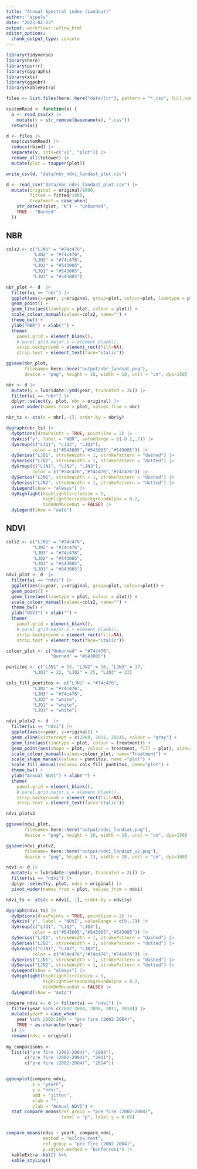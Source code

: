 ```yaml
---
title: "Annual Spectral index (Landsat)"
author: "ajpelu"
date: "2023-02-23"
output: workflowr::wflow_html
editor_options:
  chunk_output_type: console
---
```




```r
library(tidyverse)
library(here)
library(purrr)
library(dygraphs)
library(xts)
library(ggpubr)
library(kableExtra)
```

```r
files <- list.files(here::here("data/ltr"), pattern = "*.csv", full.names = TRUE)

customRead <- function(x) {
  a <- read_csv(x) |>  
    mutate(v = str_remove(basename(x), ".csv"))
  return(a)}

d <- files |> 
  map(customRead) |> 
  reduce(rbind) |> 
  separate(v, into=c("vi", "plot")) |> 
  rename_all(tolower) |> 
  mutate(plot = toupper(plot)) 

write_csv(d, "data/nbr_ndvi_landast_plot.csv")
```

```r
d <- read_csv("data/nbr_ndvi_landast_plot.csv") |> 
  mutate(original = original/1000, 
         fitted = fitted/1000, 
         treatment = case_when(
    str_detect(plot, "N") ~ "Unburned",
    TRUE ~ "Burned"
  ))
```

## NBR 

```r
cols2 <- c("LJN1" = "#74c476",
          "LJN2" = "#74c476",
          "LJN3" = "#74c476",
          "LJQ2" = "#543005",
          "LJQ1" = "#543005",
          "LJQ3" = "#543005")

nbr_plot <- d  |> 
  filter(vi == "nbr") |> 
  ggplot(aes(x=year, y=original, group=plot, colour=plot, linetype = plot)) + 
  geom_point() + 
  geom_line(aes(linetype = plot, colour = plot)) + 
  scale_colour_manual(values=cols2, name="") +
  theme_bw() +
  ylab("NBR") + xlab("") +
  theme(
    panel.grid = element_blank(),
    # panel.grid.major.x = element_blank(),
    strip.background = element_rect(fill=NA), 
    strip.text = element_text(face="italic")) 

```

```r
ggsave(nbr_plot, 
       filename= here::here("output/nbr_landsat.png"), 
       device = "png", height = 10, width = 18, unit = "cm", dpi=150)
```



```r
nbr <- d |> 
  mutate(y = lubridate::ymd(year, truncated = 2L)) |> 
  filter(vi == "nbr") |> 
  dplyr::select(y, plot, nbr = original) |> 
  pivot_wider(names_from = plot, values_from = nbr)

nbr_ts <- xts(x = nbr[,-1], order.by = nbr$y)

dygraph(nbr_ts) |>
  dyOptions(drawPoints = TRUE, pointSize = 2) |> 
  dyAxis("y", label = "NBR", valueRange = c(-0.2,.7)) |>
  dyGroup(c("LJQ1", "LJQ2", "LJQ3"), 
          color = c("#543005","#543005","#543005")) |> 
  dySeries("LJQ1", strokeWidth = 1, strokePattern = "dashed") |> 
  dySeries("LJQ2", strokeWidth = 1, strokePattern = "dotted") |> 
  dyGroup(c("LJN1", "LJN2", "LJN3"), 
          color = c("#74c476","#74c476","#74c476")) |> 
  dySeries("LJN1", strokeWidth = 1, strokePattern = "dashed") |> 
  dySeries("LJN2", strokeWidth = 1, strokePattern = "dotted") |> 
  dyLegend(show = "always") |>
  dyHighlight(highlightCircleSize = 5,
              highlightSeriesBackgroundAlpha = 0.2, 
              hideOnMouseOut = FALSE) |> 
  dyLegend(show = "auto")
```


## NDVI 

```r
cols2 <- c("LJN1" = "#74c476",
          "LJN2" = "#74c476",
          "LJN3" = "#74c476",
          "LJQ2" = "#543005",
          "LJQ1" = "#543005",
          "LJQ3" = "#543005")
ndvi_plot <- d  |> 
  filter(vi == "ndvi") |> 
  ggplot(aes(x=year, y=original, group=plot, colour=plot)) + 
  geom_point() + 
  geom_line(aes(linetype = plot, colour = plot)) +
  scale_colour_manual(values=cols2, name="") +
  theme_bw() +
  ylab("NDVI") + xlab("") +
  theme(
    panel.grid = element_blank(),
    # panel.grid.major.x = element_blank(),
    strip.background = element_rect(fill=NA), 
    strip.text = element_text(face="italic"))
```


```r
colour_plot <- c("Unburned" = "#74c476",
                 "Burned" = "#543005")

puntitos <- c("LJN1" = 15, "LJN2" = 16, "LJN3" = 17,
          "LJQ1" = 22, "LJQ2" = 25, "LJQ3" = 23)

cols_fill_puntitos <- c("LJN1" = "#74c476",
          "LJN2" = "#74c476",
          "LJN3" = "#74c476",
          "LJQ2" = "white",
          "LJQ1" = "white",
          "LJQ3" = "white")

ndvi_plotv2 <- d  |> 
  filter(vi == "ndvi") |> 
  ggplot(aes(x=year, y=original)) + 
  geom_vline(xintercept = c(2008, 2011, 2014), colour = "gray") + 
  geom_line(aes(linetype = plot, colour = treatment)) +
  geom_point(aes(shape = plot, colour = treatment, fill = plot), size=2) + 
  scale_colour_manual(values=colour_plot, name="Treatment") +
  scale_shape_manual(values = puntitos, name ="plot") + 
  scale_fill_manual(values= cols_fill_puntitos, name="plot") +
  theme_bw() +
  ylab("Annual NDVI") + xlab("") +
  theme(
    panel.grid = element_blank(),
    # panel.grid.major.x = element_blank(),
    strip.background = element_rect(fill=NA), 
    strip.text = element_text(face="italic"))
```

```r
ndvi_plotv2
```


```r
ggsave(ndvi_plot, 
       filename= here::here("output/ndvi_landsat.png"), 
       device = "png", height = 10, width = 18, unit = "cm", dpi=150)

ggsave(ndvi_plotv2, 
       filename= here::here("output/ndvi_landsat_v2.png"), 
       device = "png", height = 13, width = 20, unit = "cm", dpi=300)
```


```r
ndvi <- d |> 
  mutate(y = lubridate::ymd(year, truncated = 2L)) |> 
  filter(vi == "ndvi") |> 
  dplyr::select(y, plot, ndvi = original) |> 
  pivot_wider(names_from = plot, values_from = ndvi)

ndvi_ts <- xts(x = ndvi[,-1], order.by = ndvi$y)

dygraph(ndvi_ts) |>
  dyOptions(drawPoints = TRUE, pointSize = 2) |> 
  dyAxis("y", label = "NDVI", valueRange = c(0,.7)) |>
  dyGroup(c("LJQ1", "LJQ2", "LJQ3"), 
          color = c("#543005","#543005","#543005")) |> 
  dySeries("LJQ1", strokeWidth = 1, strokePattern = "dashed") |> 
  dySeries("LJQ2", strokeWidth = 1, strokePattern = "dotted") |> 
  dyGroup(c("LJN1", "LJN2", "LJN3"), 
          color = c("#74c476","#74c476","#74c476")) |> 
  dySeries("LJN1", strokeWidth = 1, strokePattern = "dashed") |> 
  dySeries("LJN2", strokeWidth = 1, strokePattern = "dotted") |> 
  dyLegend(show = "always") |>
  dyHighlight(highlightCircleSize = 5,
              highlightSeriesBackgroundAlpha = 0.2, 
              hideOnMouseOut = FALSE) |> 
  dyLegend(show = "auto")
```


```r
compare_ndvi <- d |> filter(vi == "ndvi") |>
  filter(year %in% c(2002:2004, 2008, 2011, 2014)) |>
  mutate(yearF = case_when(
    year %in% 2002:2004 ~ "pre fire (2002-2004)", 
    TRUE ~ as.character(year) 
  )) |>
  rename(ndvi = original)
  
my_comparisons <- 
  list(c("pre fire (2002-2004)", "2008"), 
       c("pre fire (2002-2004)", "2011"), 
       c("pre fire (2002-2004)", "2014"))


ggboxplot(compare_ndvi, 
          x = "yearF", 
          y = "ndvi", 
          add = "jitter", 
          xlab = "", 
          ylab = "Annual NDVI") +  
  stat_compare_means(ref.group = "pre fire (2002-2004)", 
                     label = "p", label.y = 0.65)


compare_means(ndvi ~ yearF, compare_ndvi, 
              method = "wilcox.test", 
              ref.group = "pre fire (2002-2004)",
              p.adjust.method = "bonferroni") |> 
  kableExtra::kbl() %>% 
  kable_styling()
```



